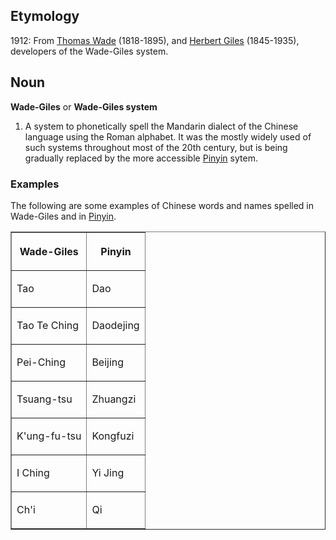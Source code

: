 == Etymology ==

1912: From [[w:Thomas Wade|Thomas Wade]] (1818-1895), and [[w:Herbert Giles|Herbert Giles]] (1845-1935), developers of the Wade-Giles system.

== Noun ==

'''Wade-Giles''' or '''Wade-Giles system'''

# A system to phonetically spell the Mandarin dialect of the Chinese language using the Roman alphabet. It was the mostly widely used of such systems throughout most of the 20th century, but is being gradually replaced by the more accessible [[Pinyin]] sytem.

=== Examples ===
The following are some examples of Chinese words and names spelled in Wade-Giles and in [[Pinyin]].

<table border="1" cellpadding="4" cellspacing="2">
<tr><th>Wade-Giles</th><th>Pinyin</th></tr>
<tr><td>Tao</td><td>Dao</td></tr>
<tr><td>Tao Te Ching</td><td>Daodejing</td></tr>
<tr><td>Pei-Ching</td><td>Beijing</td></tr>
<tr><td>Tsuang-tsu</td><td>Zhuangzi</td></tr>
<tr><td>K'ung-fu-tsu</td><td>Kongfuzi</td></tr>
<tr><td>I Ching</td><td>Yi Jing</td></tr>
<tr><td>Ch'i</td><td>Qi</td></tr>
</table>